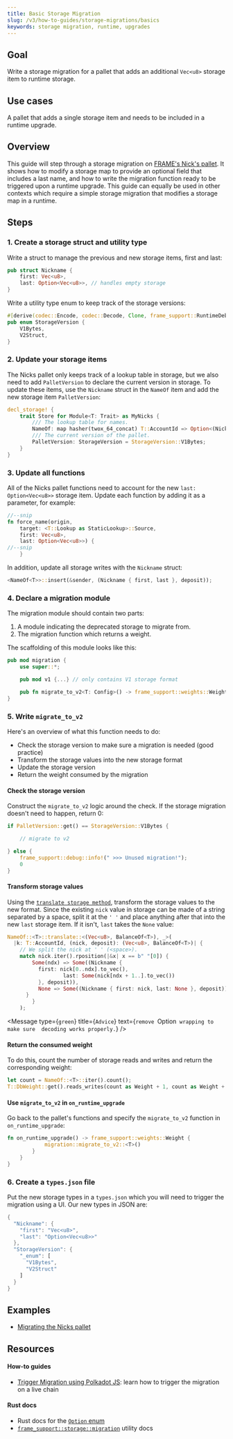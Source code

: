 ```yaml
---
title: Basic Storage Migration
slug: /v3/how-to-guides/storage-migrations/basics
keywords: storage migration, runtime, upgrades 
---
```


## Goal

Write a storage migration for a pallet that adds an additional `Vec<u8>` storage item to runtime storage.

## Use cases

A pallet that adds a single storage item and needs to be included in a runtime upgrade.

## Overview

This guide will step through a storage migration on [FRAME's Nick's pallet][nicks-frame]. It shows how to modify a storage map to 
provide an optional field that includes a last name, and how to write the migration function ready to be triggered upon a runtime upgrade. This guide can equally be used in other contexts which require a simple storage migration that modifies a storage map in a runtime.

## Steps

### 1. Create a storage struct and utility type
Write a struct to manage the previous and new storage items, first and last:

```rust
pub struct Nickname {
    first: Vec<u8>,
    last: Option<Vec<u8>>, // handles empty storage
}
```

Write a utility type enum to keep track of the storage versions:

```rust
#[derive(codec::Encode, codec::Decode, Clone, frame_support::RuntimeDebug, PartialEq)]
pub enum StorageVersion {
	V1Bytes,
	V2Struct,
}
```
### 2. Update your storage items 

The Nicks pallet only keeps track of a lookup table in storage, but we also need to add `PalletVersion` to 
declare the current version in storage. To update these items, use the `Nickname` struct in the `NameOf` item and add the new storage item `PalletVersion`:

```rust
decl_storage! {
	trait Store for Module<T: Trait> as MyNicks {
		/// The lookup table for names.
		NameOf: map hasher(twox_64_concat) T::AccountId => Option<(Nickname, BalanceOf<T>)>;
		/// The current version of the pallet.
		PalletVersion: StorageVersion = StorageVersion::V1Bytes;
	}
}
```

### 3. Update all functions
All of the Nicks pallet functions need to account for the new `last: Option<Vec<u8>>` storage item. Update each function by adding it as a parameter, for example:

```rust
//--snip
fn force_name(origin, 
    target: <T::Lookup as StaticLookup>::Source, 
    first: Vec<u8>, 
    last: Option<Vec<u8>>) {  
//--snip 
    }
```
In addition, update all storage writes with the `Nickname` struct:

```rust 
<NameOf<T>>::insert(&sender, (Nickname { first, last }, deposit));
```

### 4. Declare a migration module

The migration module should contain two parts: 
1. A module indicating the deprecated storage to migrate from.
2. The migration function which returns a weight.

The scaffolding of this module looks like this:

```rust
pub mod migration {
    use super::*;

    pub mod v1 {...} // only contains V1 storage format

    pub fn migrate_to_v2<T: Config>() -> frame_support::weights::Weight {...} // contains checks and transforms storage to V2 format
}
```

### 5. Write `migrate_to_v2`
Here's an overview of what this function needs to do:

- Check the storage version to make sure a migration is needed (good practice)
- Transform the storage values into the new storage format
- Update the storage version
- Return the weight consumed by the migration

#### Check the storage version

Construct the `migrate_to_v2` logic around the check. If the storage migration doesn't need to happen, return 0:

```rust
if PalletVersion::get() == StorageVersion::V1Bytes {

    // migrate to v2 

} else {
    frame_support::debug::info!(" >>> Unused migration!");
    0
}
```
#### Transform storage values

Using the [`translate storage method`][translate-storage-rustdocs],
transform the storage values to the new format. Since the existing `nick` value in storage can be made of a string separated by a 
space, split it at the `' '` and place anything after that into the new `last` storage item. If it isn't, `last` takes the `None` value:

```rust
NameOf::<T>::translate::<(Vec<u8>, BalanceOf<T>), _>(
  |k: T::AccountId, (nick, deposit): (Vec<u8>, BalanceOf<T>)| {
    // We split the nick at ' ' (<space>).
    match nick.iter().rposition(|&x| x == b" "[0]) {
        Some(ndx) => Some((Nickname {
          first: nick[0..ndx].to_vec(),
				  last: Some(nick[ndx + 1..].to_vec())
          }, deposit)),
          None => Some((Nickname { first: nick, last: None }, deposit))
      }
		}
	);
```
<Message
  type={`green`}
  title={`Advice`}
  text={`remove `Option` wrapping to make sure 
  decoding works properly.`}
/>

#### Return the consumed weight

To do this, count the number of storage reads and writes and return the corresponding weight:

```rust
let count = NameOf::<T>::iter().count();
T::DbWeight::get().reads_writes(count as Weight + 1, count as Weight + 1)
```

#### Use `migrate_to_v2` in `on_runtime_upgrade`

Go back to the pallet's functions and specify the `migrate_to_v2` function in `on_runtime_upgrade`:

```rust 
fn on_runtime_upgrade() -> frame_support::weights::Weight {
			migration::migrate_to_v2::<T>()
		}
	}
}
```
### 6. Create a `types.json` file

Put the new storage types in a `types.json` which you will need to trigger the migration using a UI. Our new types in JSON are:

```rust
{
  "Nickname": {
    "first": "Vec<u8>",
    "last": "Option<Vec<u8>>"
  },
  "StorageVersion": {
    "_enum": [
      "V1Bytes",
      "V2Struct"
    ]
  }
}
```

## Examples

- [Migrating the Nicks pallet][nicks-migration-htg-diff]

## Resources
#### How-to guides
- [Trigger Migration using Polkadot JS](./migration-steps): learn how to trigger the migration on a live chain

#### Rust docs
- Rust docs for the [`Option` enum](https://doc.rust-lang.org/std/option/)
- [`frame_support::storage::migration`](https://crates.parity.io/frame_support/storage/migration/index.html) utility docs

[nicks-frame]: https://github.com/paritytech/substrate/tree/master/frame/nicks
[translate-storage-rustdocs]: https://crates.parity.io/frame_support/storage/types/struct.StorageMap.html#method.translate
[nicks-migration-htg-diff]: https://github.com/substrate-developer-hub/migration-example/pull/2/files